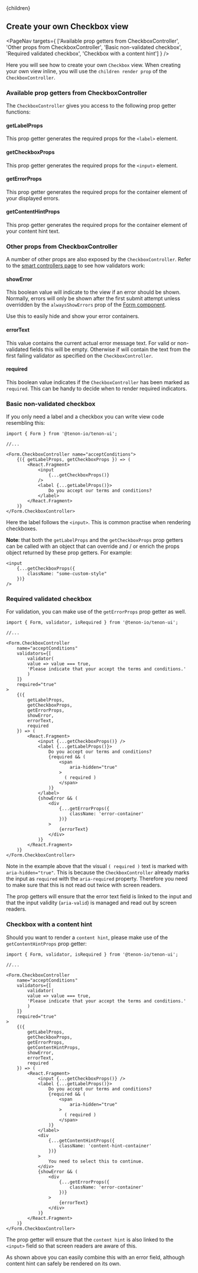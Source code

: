 

<Layout>
    <Helmet>
        <title>Tenon-ui | Create your own Checkbox view</title>
    </Helmet>{children}
</Layout>

## Create your own Checkbox view

<PageNav targets={
    ['Available prop getters from CheckboxController',
    'Other props from CheckboxController', 
    'Basic non-validated checkbox',
    'Required validated checkbox',
    'Checkbox with a content hint']
    } />

Here you will see how to create your own `Checkbox` view. When creating your own view inline, 
you will use the `children render prop` of the `CheckboxController`.

### Available prop getters from CheckboxController
The `CheckboxController` gives you access to the following prop getter functions:

#### getLabelProps
This prop getter generates the required props for the `<label>` element.

#### getCheckboxProps
This prop getter generates the required props for the `<input>` element.

#### getErrorProps
This prop getter generates the required props for the container element of your
displayed errors.

#### getContentHintProps
This prop getter generates the required props for the container element of your
content hint text.

### Other props from CheckboxController
A number of other props are also exposed by the `CheckboxController`. Refer to the 
[smart controllers page](/forms-smart-controllers) to see how validators work:

#### showError
This boolean value will indicate to the view if an error should be shown. Normally, errors
will only be shown after the first submit attempt unless overridden by the `alwaysShowErrors`
prop of the [Form component](/forms-form-component).

Use this to easily hide and show your error containers. 

#### errorText
This value contains the current actual error message text. For valid or non-validated fields
this will be empty. Otherwise if will contain the text from the first failing validator as 
specified on the `CheckboxController`. 

#### required
This boolean value indicates if the `CheckboxController` has been marked as `required`. This
can be handy to decide when to render required indicators.

### Basic non-validated checkbox
If you only need a label and a checkbox you can write view code resembling this:

```
import { Form } from '@tenon-io/tenon-ui';

//...

<Form.CheckboxController name="acceptConditions">
    {({ getLabelProps, getCheckboxProps }) => (
        <React.Fragment>
            <input
                {...getCheckboxProps()}
            />
            <label {...getLabelProps()}>
                Do you accept our terms and conditions?
            </label>
        </React.Fragment>
    )}
</Form.CheckboxController>
```

Here the label follows the `<input>`. This is common practise when rendering checkboxes.

**Note**: that both the `getLabelProps` and the `getCheckboxProps` prop getters can be called 
with an object that can override and / or enrich the props object returned by these prop getters. 
For example:

```
<input
    {...getCheckboxProps({
        className: "some-custom-style"
    })}
/>
```

### Required validated checkbox
For validation, you can make use of the `getErrorProps` prop getter as well.

```
import { Form, validator, isRequired } from '@tenon-io/tenon-ui';

//...

<Form.CheckboxController
    name="acceptConditions"
    validators={[
        validator(
        value => value === true, 
        'Please indicate that your accept the terms and conditions.'
        )
    ]}
    required="true"
>
    {({
        getLabelProps,
        getCheckboxProps,
        getErrorProps,
        showError,
        errorText,
        required
    }) => (
        <React.Fragment>
            <input {...getCheckboxProps()} />
            <label {...getLabelProps()}>
                Do you accept our terms and conditions?
                {required && (
                    <span
                        aria-hidden="true"
                    >
                      ( required )
                    </span>
                )}
            </label>
            {showError && (
                <div
                    {...getErrorProps({
                        className: 'error-container'
                    })}
                >
                    {errorText}
                </div>
            )}
        </React.Fragment>
    )}
</Form.CheckboxController>
```

Note in the example above that the visual `( required )` text is marked with `aria-hidden="true"`. This
is because the `CheckboxController` already marks the input as `required` with the 
`aria-required` property. Therefore you need to make sure that this is not read out twice with
screen readers.

The prop getters will ensure that the error text field is linked to the input and that the input
validity (`aria-valid`) is managed and read out by screen readers. 

### Checkbox with a content hint
Should you want to render a `content hint`, please make use of the `getContentHintProps` prop getter:

```
import { Form, validator, isRequired } from '@tenon-io/tenon-ui';

//...

<Form.CheckboxController
    name="acceptConditions"
    validators={[
        validator(
        value => value === true, 
        'Please indicate that your accept the terms and conditions.'
        )
    ]}
    required="true"
>
    {({
        getLabelProps,
        getCheckboxProps,
        getErrorProps,
        getContentHintProps,
        showError,
        errorText,
        required
    }) => (
        <React.Fragment>
            <input {...getCheckboxProps()} />
            <label {...getLabelProps()}>
                Do you accept our terms and conditions?
                {required && (
                    <span
                        aria-hidden="true"
                    >
                      ( required )
                    </span>
                )}
            </label>
            <div
                {...getContentHintProps({
                    className: 'content-hint-container'
                })}
            >
                You need to select this to continue.
            </div>
            {showError && (
                <div
                    {...getErrorProps({
                        className: 'error-container'
                    })}
                >
                    {errorText}
                </div>
            )}
        </React.Fragment>
    )}
</Form.CheckboxController>
```

The prop getter will ensure that the `content hint` is also linked to the `<input>` field so that
screen readers are aware of this.

As shown above you can easily combine this with an error field, although content hint can safely be
rendered on its own. 



